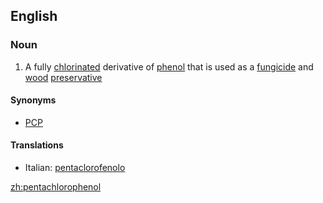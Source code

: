 ==English==

===Noun===
{{wikipedia}}
{{en-noun|s|-}}

#{{organic compound}} A fully [[chlorinated]] derivative of [[phenol]] that is used as a [[fungicide]] and [[wood]] [[preservative]]

====Synonyms====
* [[PCP]]

====Translations====
{{top}}
*Italian: [[pentaclorofenolo]] {{m}}
{{mid}}

{{bottom}}

[[zh:pentachlorophenol]]
